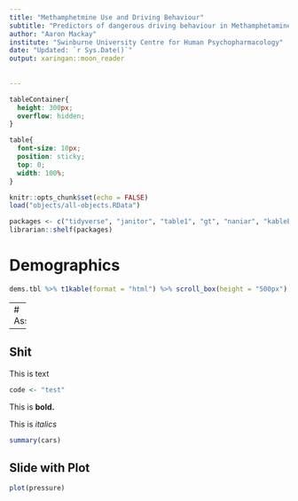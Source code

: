 ```yaml
---
title: "Methamphetmine Use and Driving Behaviour"
subtitle: "Predictors of dangerous driving behaviour in Methamphetamine users (a quick look at our sample)"
author: "Aaron Mackay"
institute: "Swinburne University Centre for Human Psychopharmacology"
date: "Updated: `r Sys.Date()`"
output: xaringan::moon_reader
  
  
---
```


```css
tableContainer{
  height: 300px;
  overflow: hidden;
}

table{
  font-size: 10px;
  position: sticky;
  top: 0;
  width: 100%;
}

```

```r
knitr::opts_chunk$set(echo = FALSE)
load("objects/all-objects.RData")

packages <- c("tidyverse", "janitor", "table1", "gt", "naniar", "kableExtra", "DT")
librarian::shelf(packages)
```

# Demographics
```r
dems.tbl %>% t1kable(format = "html") %>% scroll_box(height = "500px")
```

---
# Assessments
```r
ass.tbl %>% t1kable(format = "html") %>% scroll_box(height = "500px")
```

---


## Shit
This is text

``` r
code <- "test"
```
This is __bold.__

This is _italics_


```r
summary(cars)
```

## Slide with Plot

```r
plot(pressure)
```
